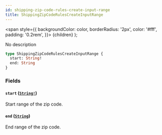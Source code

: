 ```yaml
---
id: shipping-zip-code-rules-create-input-range
title: ShippingZipCodeRulesCreateInputRange
---
```


<span
style={{
      backgroundColor: color,
      borderRadius: '2px',
      color: '#fff',
      padding: '0.2rem',
    }}>
{children}
</span>
);

No description

```graphql
type ShippingZipCodeRulesCreateInputRange {
  start: String!
  end: String
}
```

### Fields

#### `start` ([`String!`](/api-reference/scalars/string.mdx))

Start range of the zip code.

#### `end` ([`String`](/api-reference/scalars/string.mdx))

End range of the zip code.
